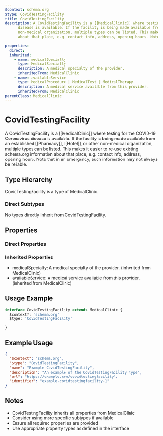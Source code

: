 ```yaml
---
$context: schema.org
$type: CovidTestingFacility
title: CovidTestingFacility
description: A CovidTestingFacility is a [[MedicalClinic]] where testing for the COVID-19 Coronavirus
      disease is available. If the facility is being made available from an established [[Pharmacy]], [[Hotel]], or other
      non-medical organization, multiple types can be listed. This makes it easier to re-use existing schema.org information
      about that place, e.g. contact info, address, opening hours. Note that in an emergency, such information may not always be reliable.
      
properties:
  direct:
  inherited:
    - name: medicalSpecialty
      type: MedicalSpecialty
      description: A medical specialty of the provider.
      inheritedFrom: MedicalClinic
    - name: availableService
      type: MedicalProcedure | MedicalTest | MedicalTherapy
      description: A medical service available from this provider.
      inheritedFrom: MedicalClinic
parentClass: MedicalClinic
---
```

# CovidTestingFacility

A CovidTestingFacility is a [[MedicalClinic]] where testing for the COVID-19 Coronavirus
      disease is available. If the facility is being made available from an established [[Pharmacy]], [[Hotel]], or other
      non-medical organization, multiple types can be listed. This makes it easier to re-use existing schema.org information
      about that place, e.g. contact info, address, opening hours. Note that in an emergency, such information may not always be reliable.
      

## Type Hierarchy

CovidTestingFacility is a type of MedicalClinic.

### Direct Subtypes

No types directly inherit from CovidTestingFacility.

## Properties

### Direct Properties



### Inherited Properties

- medicalSpecialty: A medical specialty of the provider. (inherited from MedicalClinic)
- availableService: A medical service available from this provider. (inherited from MedicalClinic)

## Usage Example

```typescript
interface CovidTestingFacility extends MedicalClinic {
  $context?: 'schema.org'
  $type: 'CovidTestingFacility'

}
```

## Example Usage

```json
{
  "$context": "schema.org",
  "$type": "CovidTestingFacility",
  "name": "Example CovidTestingFacility",
  "description": "An example of the CovidTestingFacility type",
  "url": "https://example.com/covidtestingfacility",
  "identifier": "example-covidtestingfacility-1"
}
```

## Notes

- CovidTestingFacility inherits all properties from MedicalClinic
- Consider using more specific subtypes if available
- Ensure all required properties are provided
- Use appropriate property types as defined in the interface